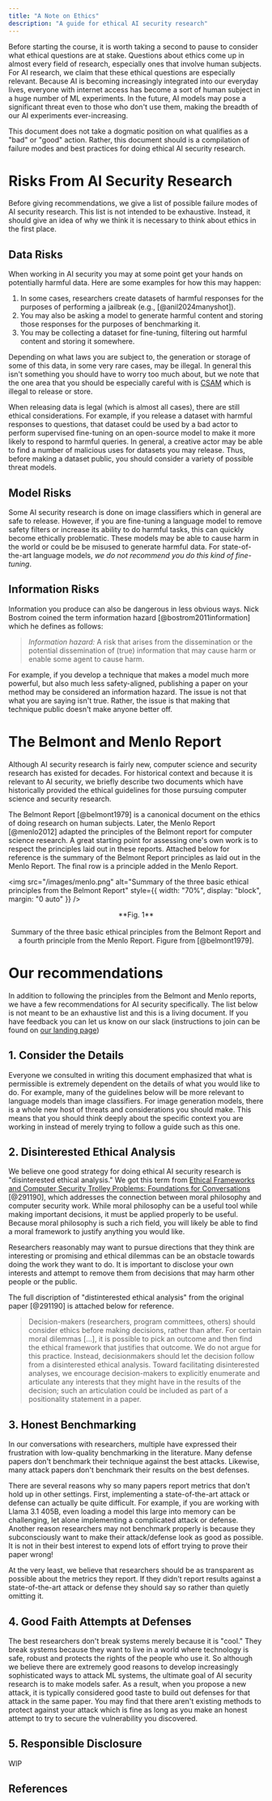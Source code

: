 ```yaml
---
title: "A Note on Ethics"
description: "A guide for ethical AI security research"
---
```


Before starting the course, it is worth taking a second to pause to consider what ethical questions are at stake. Questions about ethics come up in almost every field of research, especially ones that involve human subjects. For AI research, we claim that these ethical questions are especially relevant. Because AI is becoming increasingly integrated into our everyday lives, everyone with internet access has become a sort of human subject in a huge number of ML experiments. In the future, AI models may pose a significant threat even to those who don't use them, making the breadth of our AI experiments ever-increasing.

This document does not take a dogmatic position on what qualifies as a "bad" or "good" action. Rather, this document should is a compilation of failure modes and best practices for doing ethical AI security research.

# Risks From AI Security Research

Before giving recommendations, we give a list of possible failure modes of AI security research. This list is not intended to be exhaustive. Instead, it should give an idea of why we think it is necessary to think about ethics in the first place.

## Data Risks

When working in AI security you may at some point get your hands on potentially harmful data. Here are some examples for how this may happen:

1. In some cases, researchers create datasets of harmful responses for the purposes of performing a jailbreak (e.g., [@anil2024manyshot]).
2. You may also be asking a model to generate harmful content and storing those responses for the purposes of benchmarking it.
3. You may be collecting a dataset for fine-tuning, filtering out harmful content and storing it somewhere.

Depending on what laws you are subject to, the generation or storage of some of this data, in some very rare cases, may be illegal. In general this isn't something you should have to worry too much about, but we note that the one area that you should be especially careful with is [CSAM](https://www.justice.gov/d9/2023-06/child_sexual_abuse_material_2.pdf) which is illegal to release or store.

When releasing data is legal (which is almost all cases), there are still ethical considerations. For example, if you release a dataset with harmful responses to questions, that dataset could be used by a bad actor to perform supervised fine-tuning on an open-source model to make it more likely to respond to harmful queries. In general, a creative actor may be able to find a number of malicious uses for datasets you may release. Thus, before making a dataset public, you should consider a variety of possible threat models.

## Model Risks

Some AI security research is done on image classifiers which in general are safe to release. However, if you are fine-tuning a language model to remove safety filters or increase its ability to do harmful tasks, this can quickly become ethically problematic. These models may be able to cause harm in the world or could be be misused to generate harmful data. For state-of-the-art language models, _we do not recommend you do this kind of fine-tuning_.

## Information Risks

Information you produce can also be dangerous in less obvious ways. Nick Bostrom coined the term information hazard [@bostrom2011information] which he defines as follows:

> _Information hazard:_ A risk that arises from the dissemination or the potential
> dissemination of (true) information that may cause harm or enable some agent to cause
> harm.

For example, if you develop a technique that makes a model much more powerful, but also much less safety-aligned, publishing a paper on your method may be considered an information hazard. The issue is not that what you are saying isn't true. Rather, the issue is that making that technique public doesn't make anyone better off.

# The Belmont and Menlo Report

Although AI security research is fairly new, computer science and security research has existed for decades. For historical context and because it is relevant to AI security, we briefly describe two documents which have historically provided the ethical guidelines for those pursuing computer science and security research.

The Belmont Report [@belmont1979] is a canonical document on the ethics of doing research on human subjects. Later, the Menlo Report [@menlo2012] adapted the principles of the Belmont report for computer science research. A great starting point for assessing one's own work is to respect the principles laid out in these reports. Attached below for reference is the summary of the Belmont Report principles as laid out in the Menlo Report. The final row is a principle added in the Menlo Report.

<img
  src="/images/menlo.png"
  alt="Summary of the three basic ethical principles from the Belmont Report"
  style={{ width: "70%", display: "block", margin: "0 auto" }}
/>

<div align="center">
  **Fig. 1** <br></br>Summary of the three basic ethical principles from the Belmont Report and a fourth
  principle from the Menlo Report. Figure from [@belmont1979].
</div>

# Our recommendations

In addition to following the principles from the Belmont and Menlo reports, we
have a few recommendations for AI security specifically. The list below
is not meant to be an exhaustive list and this is a living document. If you have feedback you can let us know on our slack (instructions to join can be found on [our landing page](https://xlabaisecurity.com/))

## 1. Consider the Details

Everyone we consulted in writing this document emphasized that what is permissible is extremely dependent on the details of what you would like to do. For example, many of the guidelines below will be more relevant to language models than image classifiers. For image generation models, there is a whole new host of threats and considerations you should make. This means that you should think deeply about the specific context you are working in instead of merely trying to follow a guide such as this one.

## 2. Disinterested Ethical Analysis

We believe one good strategy for doing ethical AI security research is "disinterested ethical analysis." We got this term from [Ethical Frameworks and Computer Security Trolley Problems: Foundations for Conversations](https://www.usenix.org/conference/usenixsecurity23/presentation/kohno) [@291190], which addresses the connection between moral philosophy and computer security work. While moral philosophy can be a useful tool while making important decisions, it must be applied properly to be useful. Because moral philosophy is such a rich field, you will likely be able to find a
moral framework to justify anything you would like.

Researchers reasonably may want to pursue directions that they think are interesting or promising and ethical dilemmas can be an obstacle towards doing the work they want to do. It is important to disclose your own interests and attempt to remove them from decisions that may harm other people or the public.

The full discription of "distinterested ethical analysis" from the original paper [@291190] is attached below for reference.

> Decision-makers (researchers, program committees, others) should consider ethics before making decisions, rather than after. For certain moral dilemmas
> [...], it is possible to pick an outcome and then find the ethical framework that justifies that
> outcome. We do not argue for this practice. Instead, decisionmakers should let the decision follow from a disinterested
> ethical analysis. Toward facilitating disinterested analyses,
> we encourage decision-makers to explicitly enumerate and
> articulate any interests that they might have in the results of
> the decision; such an articulation could be included as part of
> a positionality statement in a paper.

## 3. Honest Benchmarking

In our conversations with researchers, multiple have expressed their frustration with low-quality benchmarking in the literature. Many defense papers don't benchmark their technique against the best attacks. Likewise, many attack papers don't benchmark their results on the best defenses.

There are several reasons why so many papers report metrics that don't hold up in other settings. First, implementing a state-of-the-art attack or defense can actually be quite difficult. For example, if you are working with Llama 3.1 405B, even loading a model this large into memory can be challenging, let alone implementing a complicated attack or defense. Another reason researchers may not benchmark properly is because they subconsciously want to make their attack/defense look as good as possible. It is not in their best interest to expend lots of effort trying to prove their paper wrong!

At the very least, we believe that researchers should be as transparent as possible about the metrics they report. If they didn't report results against a state-of-the-art attack or defense they should say so rather than quietly omitting it.

## 4. Good Faith Attempts at Defenses

The best researchers don't break systems merely because it is "cool." They break systems because they want to live in a world where technology is safe, robust and protects the rights of the people who use it. So although we believe there are extremely good reasons to develop increasingly sophisticated ways to attack ML systems, the ultimate goal of AI security research is to make models safer. As a result, when you propose a new attack, it is typically considered good taste to build out defenses for that attack in the same paper. You may find that there aren't existing methods to protect against your attack which is fine as long as you make an honest attempt to try to secure the vulnerability you discovered.

## 5. Responsible Disclosure

WIP

## References
